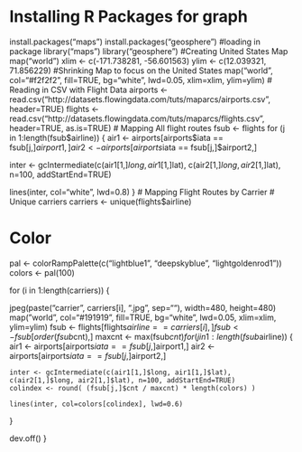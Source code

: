 # Installing R Packages for graph
install.packages("maps")
install.packages("geosphere")
#loading in package
library("maps")
library("geosphere")
#Creating United States Map
map("world")
xlim <- c(-171.738281, -56.601563)
ylim <- c(12.039321, 71.856229)
#Shrinking Map to focus on the United States
map("world", col="#f2f2f2", fill=TRUE, bg="white", lwd=0.05, xlim=xlim, ylim=ylim)
# Reading in CSV with Flight Data
airports <- read.csv("http://datasets.flowingdata.com/tuts/maparcs/airports.csv", header=TRUE)
flights <- read.csv("http://datasets.flowingdata.com/tuts/maparcs/flights.csv", header=TRUE, as.is=TRUE)
# Mapping All flight routes
fsub <- flights
for (j in 1:length(fsub$airline)) {
  air1 <- airports[airports$iata == fsub[j,]$airport1,]
  air2 <- airports[airports$iata == fsub[j,]$airport2,]
  
  inter <- gcIntermediate(c(air1[1,]$long, air1[1,]$lat), c(air2[1,]$long, air2[1,]$lat), n=100, addStartEnd=TRUE)
  
  lines(inter, col="white", lwd=0.8)
}
# Mapping Flight Routes by Carrier
# Unique carriers
carriers <- unique(flights$airline)

# Color
pal <- colorRampPalette(c("lightblue1", "deepskyblue", "lightgoldenrod1"))
colors <- pal(100)

for (i in 1:length(carriers)) {
  
  jpeg(paste("carrier", carriers[i], ".jpg", sep=""), width=480, height=480)
  map("world", col="#191919", fill=TRUE, bg="white", lwd=0.05, xlim=xlim, ylim=ylim)
  fsub <- flights[flights$airline == carriers[i],]
  fsub <- fsub[order(fsub$cnt),]
  maxcnt <- max(fsub$cnt)
  for (j in 1:length(fsub$airline)) {
    air1 <- airports[airports$iata == fsub[j,]$airport1,]
    air2 <- airports[airports$iata == fsub[j,]$airport2,]
    
    inter <- gcIntermediate(c(air1[1,]$long, air1[1,]$lat), c(air2[1,]$long, air2[1,]$lat), n=100, addStartEnd=TRUE)
    colindex <- round( (fsub[j,]$cnt / maxcnt) * length(colors) )
    
    lines(inter, col=colors[colindex], lwd=0.6)
  }
  
  dev.off()
}